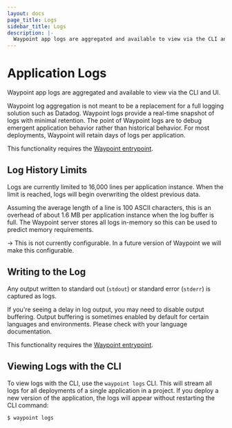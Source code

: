 ```yaml
---
layout: docs
page_title: Logs
sidebar_title: Logs
description: |-
  Waypoint app logs are aggregated and available to view via the CLI and UI.
---
```


# Application Logs

Waypoint app logs are aggregated and available to view via the CLI and UI.

Waypoint log aggregation is not meant to be a replacement for a full
logging solution such as Datadog. Waypoint logs provide a real-time snapshot
of logs with minimal retention. The point of Waypoint logs are to debug
emergent application behavior rather than historical behavior. For most
deployments, Waypoint will retain days of logs per application.

This functionality requires the [Waypoint entrypoint](/docs/entrypoint).

## Log History Limits

Logs are currently limited to 16,000 lines per application instance. When
the limit is reached, logs will begin overwriting the oldest previous data.

Assuming the average length of a line is 100 ASCII characters, this is an
overhead of about 1.6 MB per application instance when the log buffer is
full. The Waypoint server stores all logs in-memory so this can be used to
predict memory requirements.

-> This is not currently configurable. In a future version of Waypoint
we will make this configurable.

## Writing to the Log

Any output written to standard out (`stdout`) or standard error (`stderr`)
is captured as logs.

If you're seeing a delay in log output, you may need to disable output
buffering. Output buffering is sometimes enabled by default for certain
languages and environments. Please check with your language documentation.

This functionality requires the [Waypoint entrypoint](/docs/entrypoint).

## Viewing Logs with the CLI

To view logs with the CLI, use the `waypoint logs` CLI. This will
stream all logs for all deployments of a single application in a project.
If you deploy a new version of the application, the logs will appear without
restarting the CLI command:

```
$ waypoint logs
```
